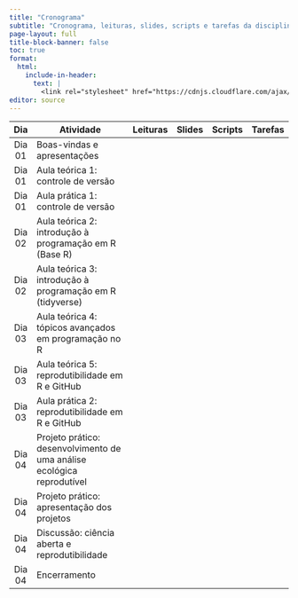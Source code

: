 ```yaml
---
title: "Cronograma"
subtitle: "Cronograma, leituras, slides, scripts e tarefas da disciplina introR: introdução à linguagem R."
page-layout: full
title-block-banner: false
toc: true
format:
  html:
    include-in-header: 
      text: |
        <link rel="stylesheet" href="https://cdnjs.cloudflare.com/ajax/libs/font-awesome/6.5.0/css/all.min.css">
editor: source
---
```


| Dia   | Atividade | Leituras | Slides | Scripts | Tarefas |
|:------:|---------------------------------------------------------------------------|:--------:|:------:|:-------:|:-------:|
| Dia 01| Boas-vindas e apresentações | <i class="fas fa-book-open-reader" style="color: #ccc;"></i> | <a href="https://course-intror.github.io/slides/00_slides.html#/"><i class="fas fa-images"></i></a> | <i class="fas fa-laptop" style="color: #ccc;"></i> | <i class="fas fa-pen-to-square" style="color: #ccc;"></i> | 
| Dia 01 | Aula teórica 1: controle de versão | <a href="/reading/#aula-te%C3%B3rica-1-ci%C3%AAncia-aberta-e-controle-de-vers%C3%A3o"><i class="fas fa-book-open-reader"></i></a> | <a href="https://course-intror.github.io/slides/01_slides.html"><i class="fas fa-images"></i></a> | <i class="fas fa-laptop" style="color: #ccc;"></i> | <a href="https://course-intror.github.io/task/#aula-pr%C3%A1tica-1-controle-de-vers%C3%A3o"><i class="fas fa-pen-to-square"></i></a> | 
| Dia 01 | Aula prática 1: controle de versão | <i class="fas fa-book-open-reader" style="color: #ccc;"></i> | <a href="https://course-intror.github.io/slides/01_slides_task.html"><i class="fas fa-images"></i></a> | <i class="fas fa-laptop" style="color: #ccc;"></i> | <i class="fas fa-pen-to-square" style="color: #ccc;"></i> |
| Dia 02 | Aula teórica 2: introdução à programação em R (Base R) | <a href="https://course-intror.github.io/reading/#aula-te%C3%B3rica-2-introdu%C3%A7%C3%A3o-%C3%A0-programa%C3%A7%C3%A3o-em-r-base-r"><i class="fas fa-book-open-reader"></i></a> | <a href="https://course-intror.github.io/slides/02_slides.html"><i class="fas fa-images"></i></a> | <a href="https://github.com/course-intror/scripts/02_script_r.R"><i class="fas fa-laptop"></i></a> | <a href="https://course-intror.github.io/task/#aula-te%C3%B3rica-2-introdu%C3%A7%C3%A3o-%C3%A0-programa%C3%A7%C3%A3o-em-r-base-r"><i class="fas fa-pen-to-square"></i></a> |
| Dia 02 | Aula teórica 3: introdução à programação em R (tidyverse) | <a href="https://course-intror.github.io/reading/#aula-te%C3%B3rica-3-introdu%C3%A7%C3%A3o-%C3%A0-programa%C3%A7%C3%A3o-em-r-tidyverse"><i class="fas fa-book-open-reader"></i></a> | <a href="https://course-intror.github.io/slides/03_slides.html"><i class="fas fa-images"></i></a> | <a href="https://github.com/course-intror/scripts/03_script_r.R"><i class="fas fa-laptop"></i></a> | <a href="https://course-intror.github.io/task/#aula-te%C3%B3rica-3-introdu%C3%A7%C3%A3o-%C3%A0-programa%C3%A7%C3%A3o-em-r-tidyverse"><i class="fas fa-pen-to-square"></i></a> |
| Dia 03| Aula teórica 4: tópicos avançados em programação no R | <a href="https://course-intror.github.io/reading/#aula-te%C3%B3rica-4-t%C3%B3picos-avan%C3%A7ados-em-programa%C3%A7%C3%A3o-no-r"><i class="fas fa-book-open-reader"></i></a> | <a href="https://course-intror.github.io/slides/04_slides.html"><i class="fas fa-images"></i></a> | <a href="https://github.com/course-intror/scripts/04_script_r.R"><i class="fas fa-laptop"></i></a> | <a href="https://course-intror.github.io/task/#aula-te%C3%B3rica-4-t%C3%B3picos-avan%C3%A7ados-em-programa%C3%A7%C3%A3o-no-r"><i class="fas fa-pen-to-square"></i></a> |
| Dia 03| Aula teórica 5: reprodutibilidade em R e GitHub | <a href="https://course-intror.github.io/reading/#aula-te%C3%B3rica-5-reprodutibilidade-em-r-e-github"><i class="fas fa-book-open-reader"></i></a> | <a href="https://course-intror.github.io/slides/05_slides.html"><i class="fas fa-images"></i></a> | <i class="fas fa-laptop" style="color: #ccc;"></i> | <a href="https://course-intror.github.io/task/#aula-pr%C3%A1tica-5-reprodutibilidade-em-r-e-github"><i class="fas fa-pen-to-square"></i></a> |
| Dia 03| Aula prática 2: reprodutibilidade em R e GitHub | <i class="fas fa-book-open-reader" style="color: #ccc;"></i> | <a href="https://course-intror.github.io/slides/05_slides_task.html"><i class="fas fa-images"></i></a> | <i class="fas fa-laptop" style="color: #ccc;"></i> | <i class="fas fa-laptop" style="color: #ccc;"></i> | <i class="fas fa-pen-to-square" style="color: #ccc;"></i> |
| Dia 04| Projeto prático: desenvolvimento de uma análise ecológica reprodutível | <i class="fas fa-book-open-reader" style="color: #ccc;"></i> | <i class="fas fa-images" style="color: #ccc;"></i> | <i class="fas fa-laptop" style="color: #ccc;"></i> | <a href="/project/"><i class="fas fa-pen-to-square"></i></a> |
| Dia 04| Projeto prático: apresentação dos projetos | <i class="fas fa-book-open-reader" style="color: #ccc;"></i> | <i class="fas fa-images" style="color: #ccc;"></i> | <i class="fas fa-laptop" style="color: #ccc;"></i> | <i class="fas fa-pen-to-square" style="color: #ccc;"></i> |
| Dia 04| Discussão: ciência aberta e reprodutibilidade | <a href="https://course-intror.github.io/reading/#discuss%C3%A3o-desafios-da-reprodutibilidade-na-ci%C3%AAncia"><i class="fas fa-book-open-reader"></i></a> | <i class="fas fa-images" style="color: #ccc;"></i> | <i class="fas fa-laptop" style="color: #ccc;"></i> | <i class="fas fa-pen-to-square" style="color: #ccc;"></i> |
| Dia 04| Encerramento | <i class="fas fa-book-open-reader" style="color: #ccc;"></i> | <a href="https://course-intror.github.io/slides/06_slides.html"><i class="fas fa-images"></i></a> | <i class="fas fa-laptop" style="color: #ccc;"></i> | <i class="fas fa-pen-to-square" style="color: #ccc;"></i> |
